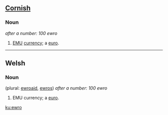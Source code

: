 ==[[Cornish]]==

===Noun===
{{infl|kw|noun|plural|[[ewros]]}} ''after a number: 100 ewro''

# [[EMU]] [[currency]]; a [[euro]].

----

==Welsh==

===Noun===
{{infl|cy|noun|g=m}} (plural: [[ewroaid]], [[ewros]]) ''after a number: 100 ewro''

# EMU currency; a [[euro]].

[[ku:ewro]]